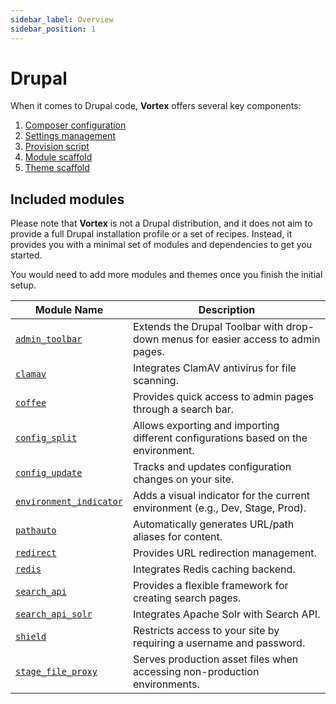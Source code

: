 ```yaml
---
sidebar_label: Overview
sidebar_position: 1
---
```


# Drupal

When it comes to Drupal code, **Vortex** offers several key components:

1. [Composer configuration](composer)
2. [Settings management](settings)
3. [Provision script](provision)
4. [Module scaffold](module-scaffold)
5. [Theme scaffold](theme-scaffold)

## Included modules

Please note that **Vortex** is not a Drupal distribution, and it does not aim
to provide a full Drupal installation profile or a set of recipes. Instead, it
provides you with a minimal set of modules and dependencies to get you started.

You would need to add more modules and themes once you finish the initial setup.

| Module Name                                                                     | Description                                                                       |
|---------------------------------------------------------------------------------|-----------------------------------------------------------------------------------|
| [`admin_toolbar`](https://www.drupal.org/project/admin_toolbar)                 | Extends the Drupal Toolbar with drop-down menus for easier access to admin pages. |
| [`clamav`](https://www.drupal.org/project/clamav)                               | Integrates ClamAV antivirus for file scanning.                                    |
| [`coffee`](https://www.drupal.org/project/coffee)                               | Provides quick access to admin pages through a search bar.                        |
| [`config_split`](https://www.drupal.org/project/config_split)                   | Allows exporting and importing different configurations based on the environment. |
| [`config_update`](https://www.drupal.org/project/config_update)                 | Tracks and updates configuration changes on your site.                            |
| [`environment_indicator`](https://www.drupal.org/project/environment_indicator) | Adds a visual indicator for the current environment (e.g., Dev, Stage, Prod).     |
| [`pathauto`](https://www.drupal.org/project/pathauto)                           | Automatically generates URL/path aliases for content.                             |
| [`redirect`](https://www.drupal.org/project/redirect)                           | Provides URL redirection management.                                              |
| [`redis`](https://www.drupal.org/project/redis)                                 | Integrates Redis caching backend.                                                 |
| [`search_api`](https://www.drupal.org/project/search_api)                       | Provides a flexible framework for creating search pages.                          |
| [`search_api_solr`](https://www.drupal.org/project/search_api_solr)             | Integrates Apache Solr with Search API.                                           |
| [`shield`](https://www.drupal.org/project/shield)                               | Restricts access to your site by requiring a username and password.               |
| [`stage_file_proxy`](https://www.drupal.org/project/stage_file_proxy)           | Serves production asset files when accessing non-production environments.         |
